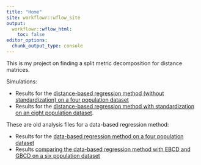 ```yaml
---
title: "Home"
site: workflowr::wflow_site
output:
  workflowr::wflow_html:
    toc: false
editor_options:
  chunk_output_type: console
---
```


This is my project on finding a split metric decomposition for distance matrices.  
  
Simulations:  
  
* Results for the [distance-based regression method (without standardization) on a four population dataset](distance-based-regression-simulation.html)
* Results for the [distance-based regression method with standardization on an eight population dataset](8-population-example.html). 


These are old analysis files for a data-based regression method:  

* Results for the [data-based regression method on a four population dataset](four-population-simulation.html)
* Results [comparing the data-based regression method with EBCD and GBCD on a six population dataset](regression-simulation.html)